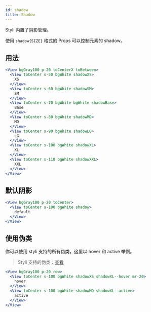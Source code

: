 ```yaml
---
id: shadow
title: Shadow
---
```


Styli 内置了阴影管理。

使用 `shadow{SIZE}` 格式的 Props 可以控制元素的 shadow。

## 用法

```jsx live
<View bgGray100 p-20 toCenterX toBetween>
  <View toCenter s-50 bgWhite shadowXS>
    XS
  </View>
  <View toCenter s-60 bgWhite shadowSM>
    SM
  </View>
  <View toCenter s-70 bgWhite bgWhite shadowBase>
    Base
  </View>
  <View toCenter s-80 bgWhite shadowMD>
    MD
  </View>
  <View toCenter s-90 bgWhite shadowLG>
    LG
  </View>
  <View toCenter s-100 bgWhite shadowXL>
    XL
  </View>
  <View toCenter s-110 bgWhite shadowXXL>
    XXL
  </View>
</View>
```

## 默认阴影

```jsx live
<View bgGray100 p-20 toCenter>
  <View toCenter s-100 bgWhite shadow>
    default
  </View>
</View>
```

## 使用伪类

你可以使用 styli 支持的所有伪类，这里以 hover 和 active 举例。

> Styli 支持的伪类：[查看](/docs/pseudo)

```jsx live
<View bgGray100 p-20 row>
  <View toCenter s-100 bgWhite shadowXS shadowXL--hover mr-20>
    hover
  </View>
  <View toCenter s-100 bgWhite shadowMD shadowXL--active>
    active
  </View>
</View>
```
